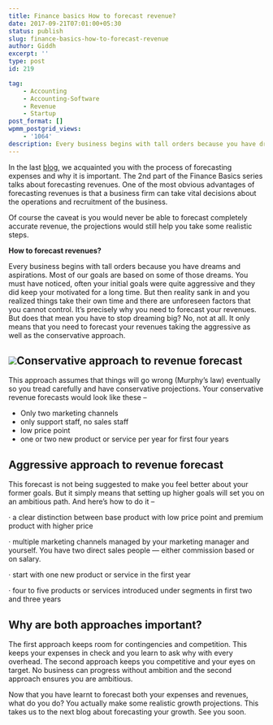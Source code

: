 ```yaml
---
title: Finance basics How to forecast revenue?
date: 2017-09-21T07:01:00+05:30
status: publish
slug: finance-basics-how-to-forecast-revenue
author: Giddh
excerpt: ''
type: post
id: 219

tag:
    - Accounting
    - Accounting-Software
    - Revenue
    - Startup
post_format: []
wpmm_postgrid_views:
    - '1064'
description: Every business begins with tall orders because you have dreams and aspirations. Most of our goals are based on some of those dreams. You must have noticed, often your initial goals
---
```

In the last [blog](https://giddh.com/blog/finance-basics-how-to-forecast-expenses-ab2f1de8bd72), we acquainted you with the process of forecasting expenses and why it is important. The 2nd part of the Finance Basics series talks about forecasting revenues. One of the most obvious advantages of forecasting revenues is that a business firm can take vital decisions about the operations and recruitment of the business.

Of course the caveat is you would never be able to forecast completely accurate revenue, the projections would still help you take some realistic steps.

**How to forecast revenues?**

Every business begins with tall orders because you have dreams and aspirations. Most of our goals are based on some of those dreams. You must have noticed, often your initial goals were quite aggressive and they did keep your motivated for a long time. But then reality sank in and you realized things take their own time and there are unforeseen factors that you cannot control. It’s precisely why you need to forecast your revenues. But does that mean you have to stop dreaming big? No, not at all. It only means that you need to forecast your revenues taking the aggressive as well as the conservative approach.

<img class="wp-block-image size-large" src = "https://miro.medium.com/max/741/1*xLLWTm74PMtUYAxi3i8FiQ.jpeg" />Conservative approach to revenue forecast
-----------------------------------------

This approach assumes that things will go wrong (Murphy’s law) eventually so you tread carefully and have conservative projections. Your conservative revenue forecasts would look like these –

- Only two marketing channels
- only support staff, no sales staff
- low price point
- one or two new product or service per year for first four years

**Aggressive approach to revenue forecast**
-------------------------------------------

This forecast is not being suggested to make you feel better about your former goals. But it simply means that setting up higher goals will set you on an ambitious path. And here’s how to do it –

· a clear distinction between base product with low price point and premium product with higher price

· multiple marketing channels managed by your marketing manager and yourself. You have two direct sales people — either commission based or on salary.

· start with one new product or service in the first year

· four to five products or services introduced under segments in first two and three years

**Why are both approaches important?**
--------------------------------------

The first approach keeps room for contingencies and competition. This keeps your expenses in check and you learn to ask why with every overhead. The second approach keeps you competitive and your eyes on target. No business can progress without ambition and the second approach ensures you are ambitious.

Now that you have learnt to forecast both your expenses and revenues, what do you do? You actually make some realistic growth projections. This takes us to the next blog about forecasting your growth. See you soon.